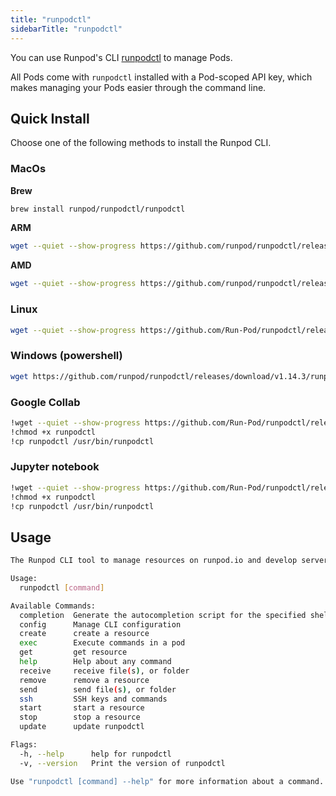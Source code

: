 ```yaml
---
title: "runpodctl"
sidebarTitle: "runpodctl"
---
```


You can use Runpod's CLI [runpodctl](https://github.com/runpod/runpodctl) to manage Pods.

All Pods come with `runpodctl` installed with a Pod-scoped API key, which makes managing your Pods easier through the command line.

## Quick Install

Choose one of the following methods to install the Runpod CLI.

### MacOs

**Brew**

```sh
brew install runpod/runpodctl/runpodctl
```

**ARM**

```sh
wget --quiet --show-progress https://github.com/runpod/runpodctl/releases/download/v1.14.3/runpodctl-darwin-arm64 -O runpodctl && chmod +x runpodctl && sudo mv runpodctl /usr/local/bin/runpodctl
```

**AMD**

```sh
wget --quiet --show-progress https://github.com/runpod/runpodctl/releases/download/v1.14.3/runpodctl-darwin-amd64 -O runpodctl && chmod +x runpodctl && sudo mv runpodctl /usr/local/bin/runpodctl
```

### Linux

```sh
wget --quiet --show-progress https://github.com/Run-Pod/runpodctl/releases/download/v1.14.3/runpodctl-linux-amd64 -O runpodctl && chmod +x runpodctl && sudo cp runpodctl /usr/bin/runpodctl
```

### Windows (powershell)

```sh
wget https://github.com/runpod/runpodctl/releases/download/v1.14.3/runpodctl-win-amd -O runpodctl.exe
```

### Google Collab

```sh
!wget --quiet --show-progress https://github.com/Run-Pod/runpodctl/releases/download/v1.14.3/runpodctl-linux-amd -O runpodctl
!chmod +x runpodctl
!cp runpodctl /usr/bin/runpodctl
```

### Jupyter notebook

```sh
!wget --quiet --show-progress https://github.com/Run-Pod/runpodctl/releases/download/v1.14.3/runpodctl-linux-amd -O runpodctl
!chmod +x runpodctl
!cp runpodctl /usr/bin/runpodctl
```

## Usage

```sh
The Runpod CLI tool to manage resources on runpod.io and develop serverless applications.

Usage:
  runpodctl [command]

Available Commands:
  completion  Generate the autocompletion script for the specified shell
  config      Manage CLI configuration
  create      create a resource
  exec        Execute commands in a pod
  get         get resource
  help        Help about any command
  receive     receive file(s), or folder
  remove      remove a resource
  send        send file(s), or folder
  ssh         SSH keys and commands
  start       start a resource
  stop        stop a resource
  update      update runpodctl

Flags:
  -h, --help      help for runpodctl
  -v, --version   Print the version of runpodctl

Use "runpodctl [command] --help" for more information about a command.
```
